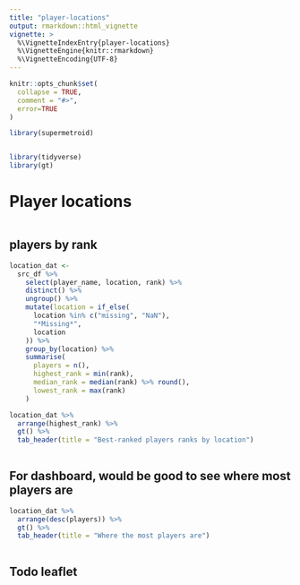 ```yaml
---
title: "player-locations"
output: rmarkdown::html_vignette
vignette: >
  %\VignetteIndexEntry{player-locations}
  %\VignetteEngine{knitr::rmarkdown}
  %\VignetteEncoding{UTF-8}
---
```


```r
knitr::opts_chunk$set(
  collapse = TRUE,
  comment = "#>",
  error=TRUE
)
```

```r
library(supermetroid)


library(tidyverse)
library(gt)

```

# Player locations

```r

```

## players by rank


```r
location_dat <- 
  src_df %>% 
    select(player_name, location, rank) %>% 
    distinct() %>% 
    ungroup() %>% 
    mutate(location = if_else(
      location %in% c("missing", "NaN"),
      "*Missing*",
      location
    )) %>% 
    group_by(location) %>% 
    summarise(
      players = n(),
      highest_rank = min(rank),
      median_rank = median(rank) %>% round(),
      lowest_rank = max(rank)
    ) 

location_dat %>% 
  arrange(highest_rank) %>% 
  gt() %>% 
  tab_header(title = "Best-ranked players ranks by location")
  
```

## For dashboard, would be good to see where most players are

```r
location_dat %>% 
  arrange(desc(players)) %>% 
  gt() %>% 
  tab_header(title = "Where the most players are")



```

## Todo leaflet
